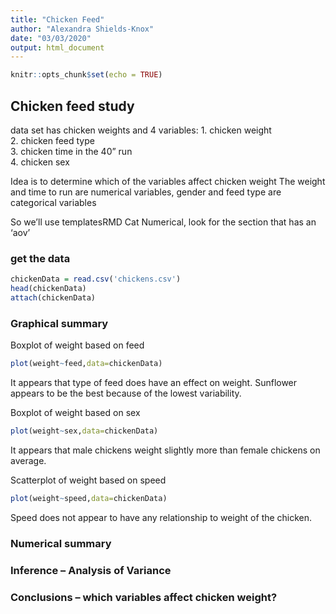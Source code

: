```yaml
---
title: "Chicken Feed"
author: "Alexandra Shields-Knox"
date: "03/03/2020"
output: html_document
---
```


```r
knitr::opts_chunk$set(echo = TRUE)

```

##  Chicken feed study  

data set has chicken weights and 4 variables:
  1.  chicken weight  
  2.  chicken feed type  
  3.  chicken time in the 40" run  
  4.  chicken sex   

Idea is to determine which of the variables affect chicken weight 
The weight and time to run are numerical variables, gender and feed type are categorical variables

So we'll use templatesRMD Cat Numerical, look for the section that has an 'aov'

<!-- This question is like a bunch of t-tests, but instead of doing the t-test a bunch of times we use ANOVA to do all the comparisons at once!  !-->

### get the data

```r
chickenData = read.csv('chickens.csv')
head(chickenData)
attach(chickenData)
```

### Graphical summary

<!-- plot chicken weight against each of the three explanatory variables.  Weight against a categorial varable is a boxplot, weight against a numerical variable is a scatter plot !-->

Boxplot of weight based on feed

```r
plot(weight~feed,data=chickenData)
```

It appears that type of feed does have an effect on weight. Sunflower appears to be the best because of the lowest variability.





Boxplot of weight based on sex

```r
plot(weight~sex,data=chickenData)
```

It appears that male chickens weight slightly more than female chickens on average.





Scatterplot of weight based on speed

```r
plot(weight~speed,data=chickenData)
```

Speed does not appear to have any relationship to weight of the chicken.




### Numerical summary



### Inference -- Analysis of Variance



###  Conclusions  -- which variables affect chicken weight?




